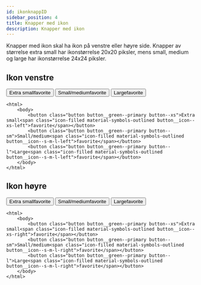 ```yaml
---
id: ikonknappID
sidebar_position: 4
title: Knapper med ikon
description: Knapper med ikon
---
```


Knapper med ikon skal ha ikon på venstre eller høyre side. Knapper av størrelse extra small har ikonstørrelse 20x20 piksler, mens small, medium og large har ikonstørrelse 24x24 piksler.


## Ikon venstre

<div>
    <button class="button button__green--primary button--xs">Extra small<span class="icon-filled material-symbols-outlined button__icon--xs-left">favorite</span></button>
    <button class="button button__green--primary button--sm">Small/medium<span class="icon-filled material-symbols-outlined button__icon--s-m-l-left">favorite</span></button>
    <button class="button button__green--primary button--l">Large<span class="icon-filled material-symbols-outlined button__icon--s-m-l-left">favorite</span></button> 
</div>       

```markup 
<html>
    <body>
        <button class="button button__green--primary button--xs">Extra small<span class="icon-filled material-symbols-outlined button__icon--xs-left">favorite</span></button>
        <button class="button button__green--primary button--sm">Small/medium<span class="icon-filled material-symbols-outlined button__icon--s-m-l-left">favorite</span></button>
        <button class="button button__green--primary button--l">Large<span class="icon-filled material-symbols-outlined button__icon--s-m-l-left">favorite</span></button> 
    </body>
</html>
```


## Ikon høyre

<div>
    <button class="button button__green--primary button--xs">Extra small<span class="icon-filled material-symbols-outlined button__icon--xs-right">favorite</span></button> 
    <button class="button button__green--primary button--sm">Small/medium<span class="icon-filled material-symbols-outlined button__icon--s-m-l-right">favorite</span></button>
    <button class="button button__green--primary button--l">Large<span class="icon-filled material-symbols-outlined button__icon--s-m-l-right">favorite</span></button>
</div>       

```markup 
<html>
    <body>
        <button class="button button__green--primary button--xs">Extra small<span class="icon-filled material-symbols-outlined button__icon--xs-right">favorite</span></button>
        <button class="button button__green--primary button--sm">Small/medium<span class="icon-filled material-symbols-outlined button__icon--s-m-l-right">favorite</span></button> 
        <button class="button button__green--primary button--l">Large<span class="icon-filled material-symbols-outlined button__icon--s-m-l-right">favorite</span></button>
    </body>
</html>
```
